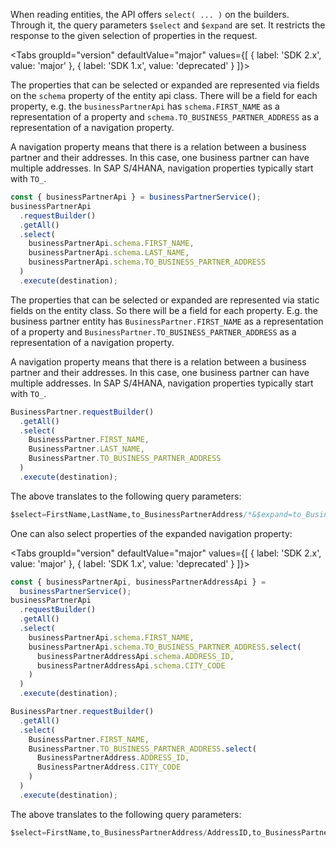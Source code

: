 
When reading entities, the API offers `select( ... )` on the builders.
Through it, the query parameters `$select` and `$expand` are set.
It restricts the response to the given selection of properties in the request.

<Tabs groupId="version" defaultValue="major" values={[ { label: 'SDK 2.x', value: 'major' }, { label: 'SDK 1.x', value: 'deprecated' } ]}>
<TabItem value="major">

The properties that can be selected or expanded are represented via fields on the `schema` property of the entity api class.
There will be a field for each property, e.g. the `businessPartnerApi` has `schema.FIRST_NAME` as a representation of a property and `schema.TO_BUSINESS_PARTNER_ADDRESS` as a representation of a navigation property.

A navigation property means that there is a relation between a business partner and their addresses.
In this case, one business partner can have multiple addresses.
In SAP S/4HANA, navigation properties typically start with `TO_`.

```ts
const { businessPartnerApi } = businessPartnerService();
businessPartnerApi
  .requestBuilder()
  .getAll()
  .select(
    businessPartnerApi.schema.FIRST_NAME,
    businessPartnerApi.schema.LAST_NAME,
    businessPartnerApi.schema.TO_BUSINESS_PARTNER_ADDRESS
  )
  .execute(destination);
```

</TabItem>
<TabItem value="deprecated">

The properties that can be selected or expanded are represented via static fields on the entity class.
So there will be a field for each property.
E.g. the business partner entity has `BusinessPartner.FIRST_NAME` as a representation of a property and `BusinessPartner.TO_BUSINESS_PARTNER_ADDRESS` as a representation of a navigation property.

A navigation property means that there is a relation between a business partner and their addresses.
In this case, one business partner can have multiple addresses.
In SAP S/4HANA, navigation properties typically start with `TO_`.

```ts
BusinessPartner.requestBuilder()
  .getAll()
  .select(
    BusinessPartner.FIRST_NAME,
    BusinessPartner.LAST_NAME,
    BusinessPartner.TO_BUSINESS_PARTNER_ADDRESS
  )
  .execute(destination);
```

</TabItem>
</Tabs>

The above translates to the following query parameters:

```sql
$select=FirstName,LastName,to_BusinessPartnerAddress/*&$expand=to_BusinessPartnerAddress
```

One can also select properties of the expanded navigation property:

<Tabs groupId="version" defaultValue="major" values={[ { label: 'SDK 2.x', value: 'major' }, { label: 'SDK 1.x', value: 'deprecated' } ]}>
<TabItem value="major">

```ts
const { businessPartnerApi, businessPartnerAddressApi } =
  businessPartnerService();
businessPartnerApi
  .requestBuilder()
  .getAll()
  .select(
    businessPartnerApi.schema.FIRST_NAME,
    businessPartnerApi.schema.TO_BUSINESS_PARTNER_ADDRESS.select(
      businessPartnerAddressApi.schema.ADDRESS_ID,
      businessPartnerAddressApi.schema.CITY_CODE
    )
  )
  .execute(destination);
```

</TabItem>
<TabItem value="deprecated">

```ts
BusinessPartner.requestBuilder()
  .getAll()
  .select(
    BusinessPartner.FIRST_NAME,
    BusinessPartner.TO_BUSINESS_PARTNER_ADDRESS.select(
      BusinessPartnerAddress.ADDRESS_ID,
      BusinessPartnerAddress.CITY_CODE
    )
  )
  .execute(destination);
```

</TabItem>
</Tabs>

The above translates to the following query parameters:

```sql
$select=FirstName,to_BusinessPartnerAddress/AddressID,to_BusinessPartnerAddress/CityCode&$expand=to_BusinessPartnerAddress
```

